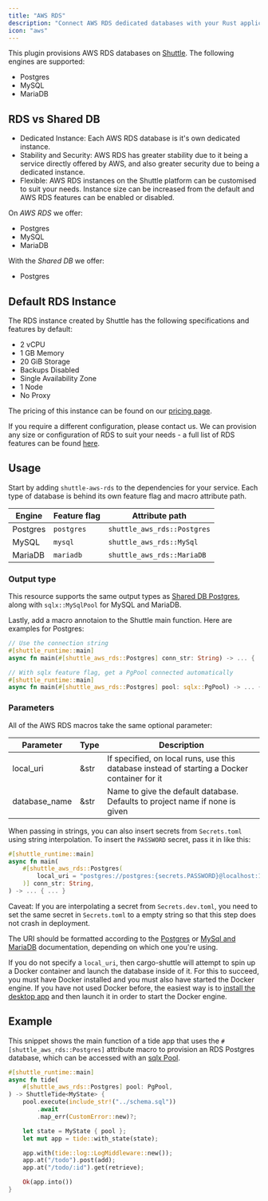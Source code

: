 ```yaml
---
title: "AWS RDS"
description: "Connect AWS RDS dedicated databases with your Rust applications on Shuttle"
icon: "aws"
---
```


This plugin provisions AWS RDS databases on [Shuttle](https://www.shuttle.dev). The following engines are supported:
- Postgres
- MySQL
- MariaDB

## RDS vs Shared DB

- Dedicated Instance: Each AWS RDS database is it's own dedicated instance.
- Stability and Security: AWS RDS has greater stability due to it being a service directly offered by AWS, and also greater security due to being a dedicated instance.
- Flexible: AWS RDS instances on the Shuttle platform can be customised to suit your needs. Instance size can be increased from the default and AWS RDS features can be enabled or disabled.

On *AWS RDS* we offer:
- Postgres
- MySQL
- MariaDB

With the *Shared DB* we offer:
- Postgres

## Default RDS Instance

The RDS instance created by Shuttle has the following specifications and features by default:
- 2 vCPU
- 1 GB Memory
- 20 GiB Storage
- Backups Disabled
- Single Availability Zone
- 1 Node
- No Proxy

The pricing of this instance can be found on our [pricing page](https://www.shuttle.dev/pricing).

If you require a different configuration, please contact us. We can provision any size or configuration of RDS to suit your needs - a full list of RDS features can be found [here](https://aws.amazon.com/rds/features/).

## Usage

Start by adding `shuttle-aws-rds` to the dependencies for your service.
Each type of database is behind its own feature flag and macro attribute path.

| Engine   | Feature flag | Attribute path |
|----------|--------------|----------------|
| Postgres | `postgres`   | `shuttle_aws_rds::Postgres` |
| MySQL    | `mysql`      | `shuttle_aws_rds::MySql` |
| MariaDB  | `mariadb`    | `shuttle_aws_rds::MariaDB` |

### Output type

This resource supports the same output types as [Shared DB Postgres](./shuttle-shared-db#output-type), along with `sqlx::MySqlPool` for MySQL and MariaDB.

Lastly, add a macro annotaion to the Shuttle main function. Here are examples for Postgres:

```rust
// Use the connection string
#[shuttle_runtime::main]
async fn main(#[shuttle_aws_rds::Postgres] conn_str: String) -> ... { ... }

// With sqlx feature flag, get a PgPool connected automatically
#[shuttle_runtime::main]
async fn main(#[shuttle_aws_rds::Postgres] pool: sqlx::PgPool) -> ... { ... }
```

<Snippet file="sqlx-macros.mdx" />

### Parameters

All of the AWS RDS macros take the same optional parameter:

| Parameter     | Type | Description                                                                                  |
|---------------|------|----------------------------------------------------------------------------------------------|
| local_uri     | &str | If specified, on local runs, use this database instead of starting a Docker container for it |
| database_name | &str | Name to give the default database. Defaults to project name if none is given                 |

When passing in strings, you can also insert secrets from `Secrets.toml` using string interpolation.
To insert the `PASSWORD` secret, pass it in like this:

```rust
#[shuttle_runtime::main]
async fn main(
    #[shuttle_aws_rds::Postgres(
        local_uri = "postgres://postgres:{secrets.PASSWORD}@localhost:16695/postgres"
    )] conn_str: String,
) -> ... { ... }
```

<Note>Caveat: If you are interpolating a secret from `Secrets.dev.toml`, you need to set the same secret in `Secrets.toml` to a empty string so that this step does not crash in deployment.</Note>

The URI should be formatted according to the
[Postgres](https://www.postgresql.org/docs/current/libpq-connect.html#LIBPQ-CONNSTRING) or
[MySql and MariaDB](https://dev.mysql.com/doc/refman/8.0/en/connecting-using-uri-or-key-value-pairs.html#connecting-using-uri)
documentation, depending on which one you're using.

If you do not specify a `local_uri`, then cargo-shuttle will attempt to spin up a Docker container and launch the database inside of it.
For this to succeed, you must have Docker installed and you must also have started the Docker engine. If you have not used Docker
before, the easiest way is to [install the desktop app](https://docs.docker.com/get-docker/) and then launch it in order to start
the Docker engine.

<Snippet file="connection-string.mdx" />

## Example

This snippet shows the main function of a tide app that uses the `#[shuttle_aws_rds::Postgres]` attribute macro to provision an RDS Postgres database,
which can be accessed with an [sqlx Pool](https://docs.rs/sqlx/latest/sqlx/pool/index.html).

```rust main.rs
#[shuttle_runtime::main]
async fn tide(
    #[shuttle_aws_rds::Postgres] pool: PgPool,
) -> ShuttleTide<MyState> {
    pool.execute(include_str!("../schema.sql"))
        .await
        .map_err(CustomError::new)?;

    let state = MyState { pool };
    let mut app = tide::with_state(state);

    app.with(tide::log::LogMiddleware::new());
    app.at("/todo").post(add);
    app.at("/todo/:id").get(retrieve);

    Ok(app.into())
}
```
